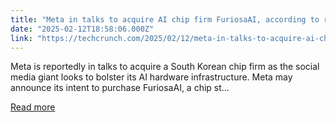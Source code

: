 ```yaml
---
title: "Meta in talks to acquire AI chip firm FuriosaAI, according to report"
date: "2025-02-12T18:58:06.000Z"
link: "https://techcrunch.com/2025/02/12/meta-in-talks-to-acquire-ai-chip-firm-furiosaai-according-to-report/"
---
```


Meta is reportedly in talks to acquire a South Korean chip firm as the social media giant looks to bolster its AI hardware infrastructure. Meta may announce its intent to purchase FuriosaAI, a chip st...

[Read more](https://techcrunch.com/2025/02/12/meta-in-talks-to-acquire-ai-chip-firm-furiosaai-according-to-report/)
